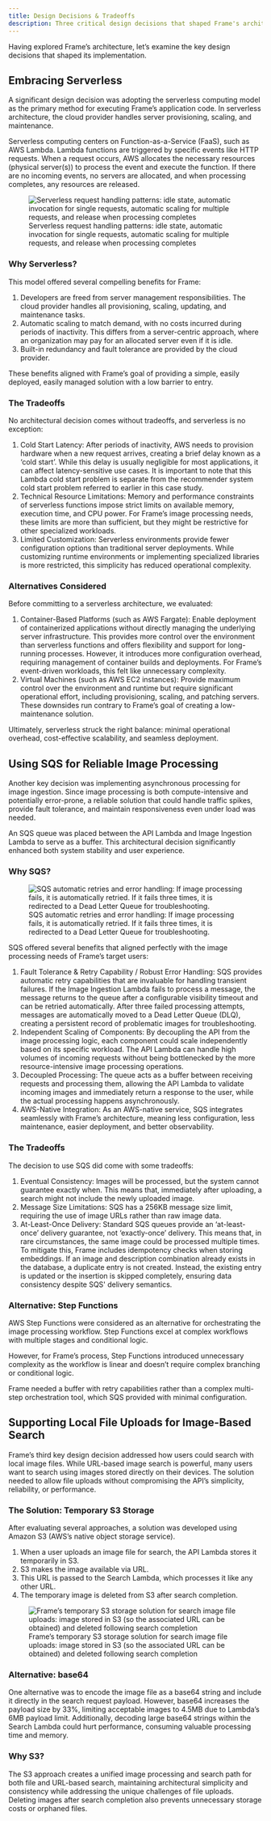 ```yaml
---
title: Design Decisions & Tradeoffs
description: Three critical design decisions that shaped Frame's architecture
---
```



Having explored Frame’s architecture, let’s examine the key design decisions that shaped its implementation.

## Embracing Serverless

A significant design decision was adopting the serverless computing model as the primary method for executing Frame’s application code. In serverless architecture, the cloud provider handles server provisioning, scaling, and maintenance.

Serverless computing centers on Function-as-a-Service (FaaS), such as AWS Lambda. Lambda functions are triggered by specific events like HTTP requests. When a request occurs, AWS allocates the necessary resources (physical server(s)) to process the event and execute the function. If there are no incoming events, no servers are allocated, and when processing completes, any resources are released.

<figure>
  <img src={diagram27.src} alt="Serverless request handling patterns: idle state, automatic invocation for single requests, automatic scaling for multiple requests, and release when processing completes" />
  <figcaption>Serverless request handling patterns: idle state, automatic invocation for single requests, automatic scaling for multiple requests, and release when processing completes</figcaption>
</figure>

### Why Serverless?

This model offered several compelling benefits for Frame:

1. Developers are freed from server management responsibilities. The cloud provider handles all provisioning, scaling, updating, and maintenance tasks.
2. Automatic scaling to match demand, with no costs incurred during periods of inactivity. This differs from a server-centric approach, where an organization may pay for an allocated server even if it is idle.
3. Built-in redundancy and fault tolerance are provided by the cloud provider.

These benefits aligned with Frame’s goal of providing a simple, easily deployed, easily managed solution with a low barrier to entry.

### The Tradeoffs

No architectural decision comes without tradeoffs, and serverless is no exception:

1. Cold Start Latency: After periods of inactivity, AWS needs to provision hardware when a new request arrives, creating a brief delay known as a ‘cold start’. While this delay is usually negligible for most applications, it can affect latency-sensitive use cases. It is important to note that this Lambda cold start problem is separate from the recommender system cold start problem referred to earlier in this case study.
2. Technical Resource Limitations: Memory and performance constraints of serverless functions impose strict limits on available memory, execution time, and CPU power. For Frame’s image processing needs, these limits are more than sufficient, but they might be restrictive for other specialized workloads.
3. Limited Customization: Serverless environments provide fewer configuration options than traditional server deployments. While customizing runtime environments or implementing specialized libraries is more restricted, this simplicity has reduced operational complexity.

### Alternatives Considered

Before committing to a serverless architecture, we evaluated:

1. Container-Based Platforms (such as AWS Fargate): Enable deployment of containerized applications without directly managing the underlying server infrastructure. This provides more control over the environment than serverless functions and offers flexibility and support for long-running processes. However, it introduces more configuration overhead, requiring management of container builds and deployments. For Frame’s event-driven workloads, this felt like unnecessary complexity.
2. Virtual Machines (such as AWS EC2 instances): Provide maximum control over the environment and runtime but require significant operational effort, including provisioning, scaling, and patching servers. These downsides run contrary to Frame’s goal of creating a low-maintenance solution.

Ultimately, serverless struck the right balance: minimal operational overhead, cost-effective scalability, and seamless deployment.

## Using SQS for Reliable Image Processing

Another key decision was implementing asynchronous processing for image ingestion. Since image processing is both compute-intensive and potentially error-prone, a reliable solution that could handle traffic spikes, provide fault tolerance, and maintain responsiveness even under load was needed.

An SQS queue was placed between the API Lambda and Image Ingestion Lambda to serve as a buffer. This architectural decision significantly enhanced both system stability and user experience.

### Why SQS?

<figure>
  <img src={diagram28.src} alt="SQS automatic retries and error handling: If image processing fails, it is automatically retried. If it fails three times, it is redirected to a Dead Letter Queue for troubleshooting." />
  <figcaption>SQS automatic retries and error handling: If image processing fails, it is automatically retried. If it fails three times, it is redirected to a Dead Letter Queue for troubleshooting.</figcaption>
</figure>

SQS offered several benefits that aligned perfectly with the image processing needs of Frame’s target users:

1. Fault Tolerance & Retry Capability / Robust Error Handling: SQS provides automatic retry capabilities that are invaluable for handling transient failures. If the Image Ingestion Lambda fails to process a message, the message returns to the queue after a configurable visibility timeout and can be retried automatically. After three failed processing attempts, messages are automatically moved to a Dead Letter Queue (DLQ), creating a persistent record of problematic images for troubleshooting.
2. Independent Scaling of Components: By decoupling the API from the image processing logic, each component could scale independently based on its specific workload. The API Lambda can handle high volumes of incoming requests without being bottlenecked by the more resource-intensive image processing operations.
3. Decoupled Processing: The queue acts as a buffer between receiving requests and processing them, allowing the API Lambda to validate incoming images and immediately return a response to the user, while the actual processing happens asynchronously.
4. AWS-Native Integration: As an AWS-native service, SQS integrates seamlessly with Frame’s architecture, meaning less configuration, less maintenance, easier deployment, and better observability.

### The Tradeoffs

The decision to use SQS did come with some tradeoffs:

1. Eventual Consistency: Images will be processed, but the system cannot guarantee exactly when. This means that, immediately after uploading, a search might not include the newly uploaded image.
2. Message Size Limitations: SQS has a 256KB message size limit, requiring the use of image URLs rather than raw image data.
3. At-Least-Once Delivery: Standard SQS queues provide an ‘at-least-once’ delivery guarantee, not ‘exactly-once’ delivery. This means that, in rare circumstances, the same image could be processed multiple times. To mitigate this, Frame includes idempotency checks when storing embeddings. If an image and description combination already exists in the database, a duplicate entry is not created. Instead, the existing entry is updated or the insertion is skipped completely, ensuring data consistency despite SQS' delivery semantics.

### Alternative: Step Functions

AWS Step Functions were considered as an alternative for orchestrating the image processing workflow. Step Functions excel at complex workflows with multiple stages and conditional logic.

However, for Frame’s process, Step Functions introduced unnecessary complexity as the workflow is linear and doesn’t require complex branching or conditional logic.

Frame needed a buffer with retry capabilities rather than a complex multi-step orchestration tool, which SQS provided with minimal configuration.

## Supporting Local File Uploads for Image-Based Search

Frame’s third key design decision addressed how users could search with local image files. While URL-based image search is powerful, many users want to search using images stored directly on their devices. The solution needed to allow file uploads without compromising the API’s simplicity, reliability, or performance.

### The Solution: Temporary S3 Storage

After evaluating several approaches, a solution was developed using Amazon S3 (AWS’s native object storage service).

1. When a user uploads an image file for search, the API Lambda stores it temporarily in S3.
2. S3 makes the image available via URL.
3. This URL is passed to the Search Lambda, which processes it like any other URL.
4. The temporary image is deleted from S3 after search completion.

<figure>
  <img src={diagram29.src} alt="Frame’s temporary S3 storage solution for search image file uploads: image stored in S3 (so the associated URL can be obtained) and deleted following search completion" />
  <figcaption>Frame’s temporary S3 storage solution for search image file uploads: image stored in S3 (so the associated URL can be obtained) and deleted following search completion</figcaption>
</figure>

### Alternative: base64

One alternative was to encode the image file as a base64 string and include it directly in the search request payload. However, base64 increases the payload size by 33%, limiting acceptable images to 4.5MB due to Lambda’s 6MB payload limit. Additionally, decoding large base64 strings within the Search Lambda could hurt performance, consuming valuable processing time and memory.

### Why S3?

The S3 approach creates a unified image processing and search path for both file and URL-based search, maintaining architectural simplicity and consistency while addressing the unique challenges of file uploads. Deleting images after search completion also prevents unnecessary storage costs or orphaned files.
